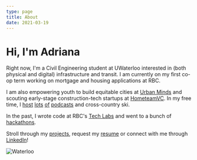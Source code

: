 ```yaml
---
type: page
title: About
date: 2021-03-19
---
```


# Hi, I'm Adriana

Right now, I'm a Civil Engineering student at UWaterloo interested in (both physical and digital) infrastructure and transit. I am currently on my first co-op term working on mortgage and housing applications at RBC.

I am also empowering youth to build equitable cities at [Urban Minds](https://www.urbanminds.co/) and scouting early-stage construction-tech startups at [HometeamVC](https://www.hometeam.vc/). In my free time, I [host](https://anchor.fm/from-the-stem-up) [lots](https://anchor.fm/gallium-podcast) [of](https://podcasts.google.com/feed/aHR0cHM6Ly9hbmNob3IuZm0vcy84NjA3MjE5Yy9wb2RjYXN0L3Jzcw?sa=X&ved=0CAMQ4aUDahcKEwiQ4qzu4IX5AhUAAAAAHQAAAAAQAQ&hl=en-CA) [podcasts](https://play.thebentway.ca/) and cross-country ski.

In the past, I wrote code at RBC's [Tech Labs](https://www.rbc.com/dms/enterprise/futurelaunch/rbc-summer-tech-labs.html) and went to a bunch of [hackathons](https://devpost.com/adrianaceric).

Stroll through my [projects](/projects), request my [resume](mailto:adriana.ceric@gmail.com) or connect with me through [LinkedIn](https://www.linkedin.com/in/adriana-ceric/)!

![Waterloo](images/waterloo2.png)
